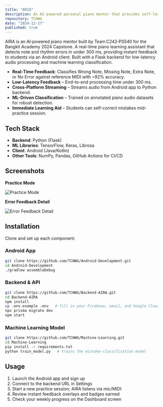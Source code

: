 ```yaml
---
title: "ARIA"
description: An AI‑powered personal piano mentor that provides self‑learners with real‑time pitch and rhythm feedback, gamified practice, and progress tracking.
repository: TCHWG
date: "2024-12-17"
published: true
---
```


AIRA is an AI‑powered piano mentor built by Team C242‑PS540 for the Bangkit Academy 2024 Capstone. A real-time piano learning assistant that detects note and rhythm errors in under 300 ms, providing instant feedback to students via an Android client. Built with a Flask backend for low-latency audio processing and machine learning classification.

- **Real‑Time Feedback**: Classifies Wrong Note, Missing Note, Extra Note, or No Error against reference MIDI with ~92% accuracy.
- **Low-Latency Feedback** – End-to-end processing time under 300 ms.
- **Cross-Platform Streaming** – Streams audio from Android app to Python backend.
- **ML-Driven Classification** – Trained on annotated piano audio datasets for robust detection.
- **Immediate Learning Aid** – Students can self-correct mistakes mid-practice session.

## Tech Stack
- **Backend**: Python (Flask)
- **ML Libraries**: TensorFlow, Keras, Librosa
- **Client**: Android (Java/Kotlin)
- **Other Tools**: NumPy, Pandas, GitHub Actions for CI/CD

## Screenshots

**Practice Mode**

![Practice Mode](/aria1.png)

**Error Feedback Detail**

![Error Feedback Detail](/aria2.png)

## Installation

Clone and set up each component:

### Android App

```bash
git clone https://github.com/TCHWG/Android‑Development.git
cd Android‑Development
./gradlew assembleDebug
```

### Backend & API

```bash
git clone https://github.com/TCHWG/Backend‑AIRA.git
cd Backend‑AIRA
npm install
cp .env.example .env   # fill in your Firebase, email, and Google Cloud creds
npx prisma migrate dev
npm start
```

### Machine Learning Model

```bash
git clone https://github.com/TCHWG/Machine‑Learning.git
cd Machine‑Learning
pip install -r requirements.txt
python train_model.py   # trains the mistake‑classification model
```

## Usage

1. Launch the Android app and sign up
2. Connect to the backend URL in Settings
3. Start a new practice session; AIRA listens via mic/MIDI
4. Review instant feedback overlays and badges earned
5. Check your weekly progress on the Dashboard screen